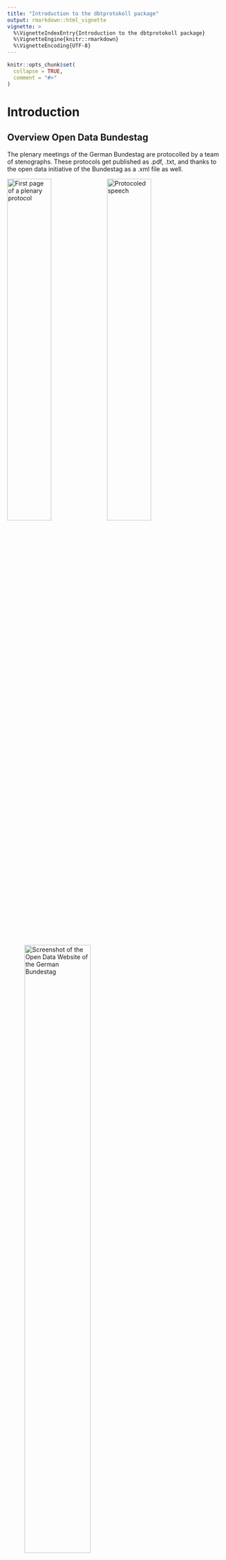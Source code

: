 ```yaml
---
title: "Introduction to the dbtprotokoll package"
output: rmarkdown::html_vignette
vignette: >
  %\VignetteIndexEntry{Introduction to the dbtprotokoll package}
  %\VignetteEngine{knitr::rmarkdown}
  %\VignetteEncoding{UTF-8}
---
```


```r
knitr::opts_chunk$set(
  collapse = TRUE,
  comment = "#>"
)
```


# Introduction

## Overview Open Data Bundestag

The plenary meetings of the German Bundestag are protocolled by a team of stenographs.
These protocols get published as .pdf, .txt, and thanks to the open data initiative of the Bundestag as a .xml file as well. 

![First page of a plenary protocol](images/introduction/Protokoll1.png){width=45%}
![Protocoled speech](images/introduction/Protokoll2.png){width=45%}

![Screenshot of the Open Data Website of the German Bundestag](images/introduction/OpenData.png){width=60%}



## Downloading the protocols

We start of by importing the package as usual and downloading the protocols from the website of the bundestag.

```r
library(dbtprotokoll)
```

```r
paths <- download_protocols()
```

Normaly it isn't necessary to touch the parameters base_url and registry_url, those seem to be fixed for the 19. election period. What we could change is the directory the protocols get saved in, but we leave the default value for now: a local directory named "protokolle". 

```r
print(paths[1:10])
```

A call to download_protocols returns a vector of paths to the downloaded files.

## Parsing the protocols

Let's inspect one of these protocol files using the package xml2:

```r
protocol <- xml2::read_xml('./protokolle/19001-data.xml')

protocol
```

It consists of a header section with some basic information about the plenary session and the protocol.
Under this are four child elements:

- vorspann
- sitzungsverlauf
- anlagen
- rednerliste

The package "dbtprotokoll" is able to parse information out of "sitzungsverlauf" and "rednerliste".

```r
print(xml2::xml_find_all(protocol, ".//rede")[[1]])
```

This is the structure of a "rede"-element which is a child of "sitzungsverlauf". It documents a speech hold by a member of the bundestag, moderation by the leader of the plenary-session (for example the president) and general remarks made by other members of the bundestag like applause or interjections. Other parts of the "sitzungsverlauf" are interesting as well but are very difficult to analyse without a linguistic background. Therefore we did not bother parsing them.

```r
print(xml2::xml_find_all(protocol, ".//rednerliste")[[1]])
```

The "rednerliste" element contains the details of every member of the bundestag who is mentioned in the protocol.

### Using dbtprotokoll to parse a single protocol

To parse a single protocol with dbtprotokoll, the function parse_protocol is used. 
Its arguments are a string for the file path and the optional "check_schema" argument. If check_schema is TRUE (its default value), the xml2-function "xml_validate" will be used to validate that the xml document given is indeed written in the correct xml schema. To check this, we downloaded the file "dbtplenarprotokolle-data.dtd" and converted it into an xsd file.
If the schema is correct (or check_schema is FALSE), the function will read the xml file given in the path-argument and start extracting information from the xml. It will then return a named list of four tibbles containing information about the plenary meeting:

```r
parsed_protocol <- parse_protocol("./protokolle/19001-data.xml")
print(parsed_protocol)
```

Let's look at the returned tibbles in detail.

1. **"speakers":** A tibble containing speaker ID, full name, party and possibly roles of every person that held a speech at this plenary meeting.
```r
print(parsed_protocol$speakers)
```

2. **"paragraphs":** A tibble containing all paragraphs from all speeches held at the plenary meeting. The individual speech ID and speaker ID of the speaker are also found in this tibble.
```r
print(parsed_protocol$paragraphs)
```

3. **"comments":** A tibble containing all comments made in all speeches as well as the speech ID of the speech the comment was made in. Comments in this case are not only interjections by other politicians, but also include applause, laughing and amusement within different partys.
```r
print(parsed_protocol$comments)
```

4. **"roles":** A tibble containing all roles members of the bundestag have. This is necessary because some speakers have multiple roles. We can get all roles back by joining these two tibbles. 
```r
print(parsed_protocol$comments)
```

### Parsing the complete dataset

Parsing the complete dataset can be easily achieved by using "parse_protocols" and specifying the range. This function will instanciate as many parallel parsers as your system offers to speed up the process. It returns the same tibble structure, but cleaned up. Duplicated rows within the speakers- and roles tibble get removed.

```r
parsed_protocols <- dbtprotokoll::parse_protocols(start = "19001-data.xml", end = "19010-data.xml")
print(parsed_protocols)
```

### Store and restore the dataset with save and load

The parsed data can be manipulated and handled with standard R-functions for example saving the data to and loading it from disk to avoid parsing it again. 
```r
save(parsed_protocols, file = "protocols.RData")

rm(parsed_protocols)
```

```r
load("./protocols.RData")

print(parsed_protocols)
```

## Running analysis

The data stored in the tibbles can be analysed like always. For nicer presentation of analyses, the dbtprotokoll package offers a variable called "party_colors". It is a named atomic vector of hexadecimal codes (saved as strings) of the partys' asigned colors.

```r
party_colors
```

### Run a simple analysis

Let's count the number of speakers:

```r
library(dplyr)
parsed_protocols$speakers %>% count()

```

### Run complex analysis

Here is a list of more complex questions we asked:

- [Reactions from the fractions](Reactions.html)
- [Word lenghts](WordLengths.html)
- [Usage of words depending on the fraction](WordOccurences.html)
